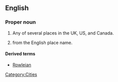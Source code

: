==English==
{{wikipedia}}

===Proper noun===
{{en-proper noun}}

# Any of  several places in the UK, US, and Canada.
# {{surname|[[habitational]]|from=Old English|dot=}} from the English place name.

====Derived terms====
*[[Rowleian]]

[[Category:Cities]]